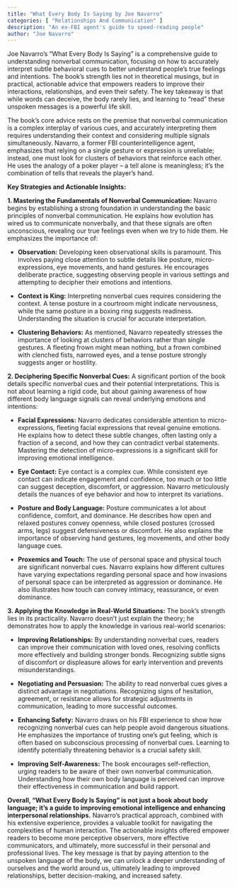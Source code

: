 ```yaml
---
title: "What Every Body Is Saying by Joe Navarro"
categories: [ "Relationships And Communication" ]
description: "An ex-FBI agent's guide to speed-reading people"
author: "Joe Navarro"
---
```

Joe Navarro's "What Every Body Is Saying" is a comprehensive guide to understanding nonverbal communication, focusing on how to accurately interpret subtle behavioral cues to better understand people's true feelings and intentions.  The book's strength lies not in theoretical musings, but in practical, actionable advice that empowers readers to improve their interactions, relationships, and even their safety.  The key takeaway is that while words can deceive, the body rarely lies, and learning to "read" these unspoken messages is a powerful life skill.

The book’s core advice rests on the premise that nonverbal communication is a complex interplay of various cues, and accurately interpreting them requires understanding their context and considering multiple signals simultaneously.  Navarro, a former FBI counterintelligence agent, emphasizes that relying on a single gesture or expression is unreliable; instead, one must look for clusters of behaviors that reinforce each other. He uses the analogy of a poker player – a tell alone is meaningless; it's the combination of tells that reveals the player's hand.

**Key Strategies and Actionable Insights:**

**1. Mastering the Fundamentals of Nonverbal Communication:**  Navarro begins by establishing a strong foundation in understanding the basic principles of nonverbal communication. He explains how evolution has wired us to communicate nonverbally, and that these signals are often unconscious, revealing our true feelings even when we try to hide them. He emphasizes the importance of:

* **Observation:** Developing keen observational skills is paramount. This involves paying close attention to subtle details like posture, micro-expressions, eye movements, and hand gestures.  He encourages deliberate practice, suggesting observing people in various settings and attempting to decipher their emotions and intentions.

* **Context is King:**  Interpreting nonverbal cues requires considering the context.  A tense posture in a courtroom might indicate nervousness, while the same posture in a boxing ring suggests readiness.  Understanding the situation is crucial for accurate interpretation.

* **Clustering Behaviors:** As mentioned, Navarro repeatedly stresses the importance of looking at clusters of behaviors rather than single gestures. A fleeting frown might mean nothing, but a frown combined with clenched fists, narrowed eyes, and a tense posture strongly suggests anger or hostility.

**2. Deciphering Specific Nonverbal Cues:**  A significant portion of the book details specific nonverbal cues and their potential interpretations. This is not about learning a rigid code, but about gaining awareness of how different body language signals can reveal underlying emotions and intentions:

* **Facial Expressions:** Navarro dedicates considerable attention to micro-expressions, fleeting facial expressions that reveal genuine emotions. He explains how to detect these subtle changes, often lasting only a fraction of a second, and how they can contradict verbal statements.  Mastering the detection of micro-expressions is a significant skill for improving emotional intelligence.

* **Eye Contact:**  Eye contact is a complex cue.  While consistent eye contact can indicate engagement and confidence, too much or too little can suggest deception, discomfort, or aggression.  Navarro meticulously details the nuances of eye behavior and how to interpret its variations.

* **Posture and Body Language:**  Posture communicates a lot about confidence, comfort, and dominance.  He describes how open and relaxed postures convey openness, while closed postures (crossed arms, legs) suggest defensiveness or discomfort.  He also explains the importance of observing hand gestures, leg movements, and other body language cues.

* **Proxemics and Touch:** The use of personal space and physical touch are significant nonverbal cues.  Navarro explains how different cultures have varying expectations regarding personal space and how invasions of personal space can be interpreted as aggression or dominance. He also illustrates how touch can convey intimacy, reassurance, or even dominance.


**3. Applying the Knowledge in Real-World Situations:**  The book's strength lies in its practicality. Navarro doesn't just explain the theory; he demonstrates how to apply the knowledge in various real-world scenarios:

* **Improving Relationships:**  By understanding nonverbal cues, readers can improve their communication with loved ones, resolving conflicts more effectively and building stronger bonds.  Recognizing subtle signs of discomfort or displeasure allows for early intervention and prevents misunderstandings.

* **Negotiating and Persuasion:**  The ability to read nonverbal cues gives a distinct advantage in negotiations.  Recognizing signs of hesitation, agreement, or resistance allows for strategic adjustments in communication, leading to more successful outcomes.

* **Enhancing Safety:**  Navarro draws on his FBI experience to show how recognizing nonverbal cues can help people avoid dangerous situations.  He emphasizes the importance of trusting one’s gut feeling, which is often based on subconscious processing of nonverbal cues.  Learning to identify potentially threatening behavior is a crucial safety skill.

* **Improving Self-Awareness:**  The book encourages self-reflection, urging readers to be aware of their own nonverbal communication.  Understanding how their own body language is perceived can improve their effectiveness in communication and build rapport.


**Overall, "What Every Body Is Saying" is not just a book about body language; it's a guide to improving emotional intelligence and enhancing interpersonal relationships.**  Navarro's practical approach, combined with his extensive experience, provides a valuable toolkit for navigating the complexities of human interaction. The actionable insights offered empower readers to become more perceptive observers, more effective communicators, and ultimately, more successful in their personal and professional lives. The key message is that by paying attention to the unspoken language of the body, we can unlock a deeper understanding of ourselves and the world around us, ultimately leading to improved relationships, better decision-making, and increased safety.

